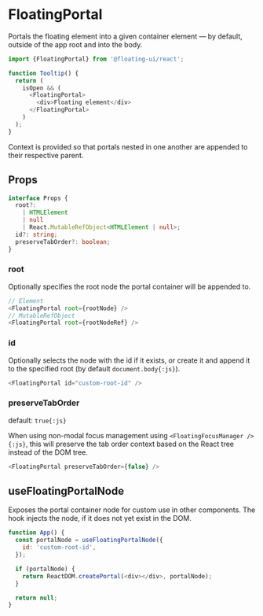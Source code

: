 # FloatingPortal

Portals the floating element into a given container element — by
default, outside of the app root and into the body.

```js
import {FloatingPortal} from '@floating-ui/react';

function Tooltip() {
  return (
    isOpen && (
      <FloatingPortal>
        <div>Floating element</div>
      </FloatingPortal>
    )
  );
}
```

Context is provided so that portals nested in one another are
appended to their respective parent.

## Props

```ts
interface Props {
  root?:
    | HTMLElement
    | null
    | React.MutableRefObject<HTMLElement | null>;
  id?: string;
  preserveTabOrder?: boolean;
}
```

### root

Optionally specifies the root node the portal container will be
appended to.

```js
// Element
<FloatingPortal root={rootNode} />
// MutableRefObject
<FloatingPortal root={rootNodeRef} />
```

### id

Optionally selects the node with the id if it exists, or create
it and append it to the specified root (by default
`document.body{:js}`).

```js
<FloatingPortal id="custom-root-id" />
```

### preserveTabOrder

default: `true{:js}`

When using non-modal focus management using
`<FloatingFocusManager />{:js}`, this will preserve the tab order
context based on the React tree instead of the DOM tree.

```js
<FloatingPortal preserveTabOrder={false} />
```

## useFloatingPortalNode

Exposes the portal container node for custom use in other
components. The hook injects the node, if it does not yet exist
in the DOM.

```js
function App() {
  const portalNode = useFloatingPortalNode({
    id: 'custom-root-id',
  });

  if (portalNode) {
    return ReactDOM.createPortal(<div></div>, portalNode);
  }

  return null;
}
```

